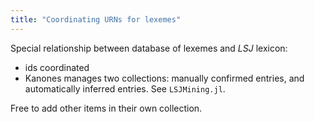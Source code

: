 ```yaml
---
title: "Coordinating URNs for lexemes"
---
```


Special relationship between database of lexemes and *LSJ* lexicon:

- ids coordinated
- Kanones manages two collections: manually confirmed entries, and automatically inferred entries.  See `LSJMining.jl`.

Free to add other items in their own collection.